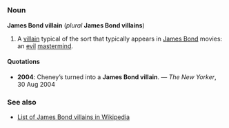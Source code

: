 =={{en}}==
===Noun===
'''James Bond villain''' (''plural'' '''James Bond villains''')

#A [[villain]] typical of the sort that typically appears in [[James Bond]] movies: an [[evil]] [[mastermind]].

====Quotations====
*'''2004''': Cheney’s turned into a '''James Bond villain'''. &mdash; ''The New Yorker'', 30 Aug 2004

===See also===
*[[w:List of James Bond villains|List of James Bond villains in Wikipedia]]
